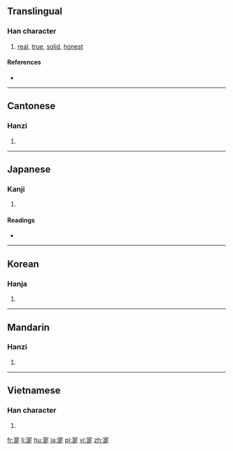 ==Translingual==

===Han character===
{{Han char|rn=40|rad=宀|as=09|sn=12|four=3080<sub>1</sub>|canj=十日一人 (JAMO)|ids=⿱[[宀]][[是]]}}

# [[real]], [[true]], [[solid]], [[honest]]

====References====
* {{Han ref|kx=0289.160|dkj=07244|dj=0573.050|hdz=20943.010|uh=5BD4|ud=23508|bh=D8D3|bd=55507}}

----

==Cantonese==

===Hanzi===
{{yue-hanzi|jyut=[[sat6]]|y=sat6}}

# {{defn|lang=yue|sort=宀09}}

----

==Japanese==

===Kanji===
{{ja-kanji|grade=|rs=宀09}}

# {{defn|lang=ja|sort=宀09}}

====Readings====
* {{ja-readings|on=[[しょく]] (shoku)|kun=[[まことに]] (makotoni)}}

----

==Korean==

===Hanja===
{{ko-hanja|hangeul=식|rv=sik|mr=sik}}

# {{defn|lang=ko|sort=宀09}}

----

==Mandarin==

===Hanzi===
{{cmn-hanzi|pin=[[shí]] ([[shi2]])|wg=shih<sup>2</sup>}}

# {{defn|lang=cmn|sort=宀09}}

----

==Vietnamese==

===Han character===
{{vi-readings|rs=宀09| hanviet = thật, thực}}

# {{defn|lang=vi|sort=宀09}}

[[fr:寔]]
[[li:寔]]
[[hu:寔]]
[[ja:寔]]
[[pl:寔]]
[[vi:寔]]
[[zh:寔]]